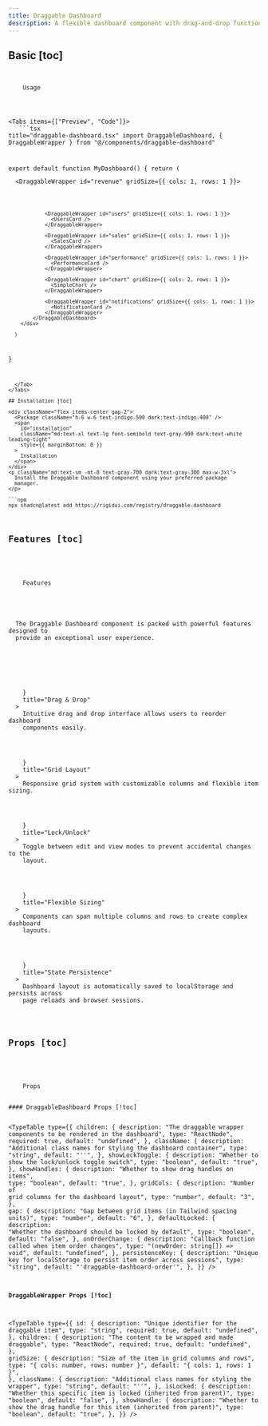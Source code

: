 ```yaml
---
title: Draggable Dashboard
description: A flexible dashboard component with drag-and-drop functionality for rearranging layout items.
---
```



## Basic [toc]

<div className="flex items-center gap-2">
  <Code className="h-6 w-6 text-indigo-500 dark:text-indigo-400" />
  <span
    id="usage"
    className="md:text-xl text-lg font-semibold text-gray-900 dark:text-white leading-tight"
    style={{ marginBottom: 0 }}
  >
    Usage
  </span>
</div>

<Tabs items={["Preview", "Code"]}>
  <Tab value="Preview">
    <DraggableDashboardPreview />
  </Tab>
  <Tab value="Code">
    ```tsx title="draggable-dashboard.tsx"
import DraggableDashboard, { DraggableWrapper } from "@/components/draggable-dashboard"

export default function MyDashboard() {
      return (
          <div className="w-full max-w-4xl mx-auto">
            <DraggableDashboard
              showLockToggle={true}
              showHandles={true}
              gridCols={3}
              gap={4}
              defaultLocked={false}
              persistenceKey="my-dashboard"
            >
                <DraggableWrapper id="revenue" gridSize={{ cols: 1, rows: 1 }}>
                  <RevenueCard />
                </DraggableWrapper>

                <DraggableWrapper id="users" gridSize={{ cols: 1, rows: 1 }}>
                  <UsersCard />
                </DraggableWrapper>

                <DraggableWrapper id="sales" gridSize={{ cols: 1, rows: 1 }}>
                  <SalesCard />
                </DraggableWrapper>

                <DraggableWrapper id="performance" gridSize={{ cols: 1, rows: 1 }}>
                  <PerformanceCard />
                </DraggableWrapper>

                <DraggableWrapper id="chart" gridSize={{ cols: 2, rows: 1 }}>
                  <SimpleChart />
                </DraggableWrapper>

                <DraggableWrapper id="notifications" gridSize={{ cols: 1, rows: 1 }}>
                  <NotificationCard />
                </DraggableWrapper>
            </DraggableDashboard>
        </div>

      )

}

````
  </Tab>
</Tabs>

## Installation [toc]

<div className="flex items-center gap-2">
  <Package className="h-6 w-6 text-indigo-500 dark:text-indigo-400" />
  <span
    id="installation"
    className="md:text-xl text-lg font-semibold text-gray-900 dark:text-white leading-tight"
    style={{ marginBottom: 0 }}
  >
    Installation
  </span>
</div>
<p className="md:text-sm -mt-8 text-gray-700 dark:text-gray-300 max-w-3xl">
  Install the Draggable Dashboard component using your preferred package
  manager.
</p>

```npm
npx shadcn@latest add https://rigidui.com/registry/draggable-dashboard
````

## Features [toc]

<div className="flex items-center gap-2">
  <ListTree className="h-6 w-6 text-indigo-500 dark:text-indigo-400" />
  <span
    id="features"
    className="md:text-xl text-lg font-semibold text-gray-900 dark:text-white leading-tight"
    style={{ marginBottom: 0 }}
  >
    Features
  </span>
</div>

<p className="md:text-sm mb-4! text-gray-700 dark:text-gray-300 max-w-3xl">
  The Draggable Dashboard component is packed with powerful features designed to
  provide an exceptional user experience.
</p>

<Cards>
  <Card
    icon={
      <svg
        className="h-6 w-6 text-indigo-600 dark:text-indigo-400"
        fill="none"
        viewBox="0 0 24 24"
        stroke="currentColor"
      >
        <path
          strokeLinecap="round"
          strokeLinejoin="round"
          strokeWidth={2}
          d="M7 16V4m0 0L3 8m4-4l4 4m6 0v12m0 0l4-4m-4 4l-4-4"
        />
      </svg>
    }
    title="Drag & Drop"
  >
    Intuitive drag and drop interface allows users to reorder dashboard
    components easily.
  </Card>
  <Card
    icon={
      <svg
        className="h-6 w-6 text-indigo-600 dark:text-indigo-400"
        fill="none"
        viewBox="0 0 24 24"
        stroke="currentColor"
      >
        <path
          strokeLinecap="round"
          strokeLinejoin="round"
          strokeWidth={2}
          d="M12 6V4m0 2a2 2 0 100 4m0-4a2 2 0 110 4m-6 8a2 2 0 100-4m0 4a2 2 0 100 4m0-4v2m0-6V4m6 6v10m6-2a2 2 0 100-4m0 4a2 2 0 100 4m0-4v2m0-6V4"
        />
      </svg>
    }
    title="Grid Layout"
  >
    Responsive grid system with customizable columns and flexible item sizing.
  </Card>
  <Card
    icon={
      <svg
        className="h-6 w-6 text-indigo-600 dark:text-indigo-400"
        fill="none"
        viewBox="0 0 24 24"
        stroke="currentColor"
      >
        <path
          strokeLinecap="round"
          strokeLinejoin="round"
          strokeWidth={2}
          d="M12 15v2m-6 4h12a2 2 0 002-2v-6a2 2 0 00-2-2H6a2 2 0 00-2 2v6a2 2 0 002 2zm10-10V7a4 4 0 00-8 0v4h8z"
        />
      </svg>
    }
    title="Lock/Unlock"
  >
    Toggle between edit and view modes to prevent accidental changes to the
    layout.
  </Card>
  <Card
    icon={
      <svg
        className="h-6 w-6 text-indigo-600 dark:text-indigo-400"
        fill="none"
        viewBox="0 0 24 24"
        stroke="currentColor"
      >
        <path
          strokeLinecap="round"
          strokeLinejoin="round"
          strokeWidth={2}
          d="M4 5a1 1 0 011-1h14a1 1 0 011 1v2a1 1 0 01-1 1H5a1 1 0 01-1-1V5zM4 13a1 1 0 011-1h6a1 1 0 011 1v6a1 1 0 01-1 1H5a1 1 0 01-1-1v-6zM16 13a1 1 0 011-1h2a1 1 0 011 1v6a1 1 0 01-1 1h-2a1 1 0 01-1-1v-6z"
        />
      </svg>
    }
    title="Flexible Sizing"
  >
    Components can span multiple columns and rows to create complex dashboard
    layouts.
  </Card>
  <Card
    icon={
      <svg
        className="h-6 w-6 text-indigo-600 dark:text-indigo-400"
        fill="none"
        viewBox="0 0 24 24"
        stroke="currentColor"
      >
        <path
          strokeLinecap="round"
          strokeLinejoin="round"
          strokeWidth={2}
          d="M8 7V3m8 4V3m-9 8h10M5 21h14a2 2 0 002-2V7a2 2 0 00-2-2H5a2 2 0 00-2 2v12a2 2 0 002 2z"
        />
      </svg>
    }
    title="State Persistence"
  >
    Dashboard layout is automatically saved to localStorage and persists across
    page reloads and browser sessions.
  </Card>
</Cards>

## Props [toc]

<div className="flex items-center gap-2 mt-4">
  <Zap className="h-6 w-6 text-indigo-500 dark:text-indigo-400" />
  <span
    id="props"
    className="md:text-xl text-lg font-semibold text-gray-900 dark:text-white leading-tight"
    style={{ marginBottom: 0 }}
  >
    Props
  </span>
</div>
#### DraggableDashboard Props [!toc]

<TypeTable
  type={{
    children: {
      description:
        "The draggable wrapper components to be rendered in the dashboard",
      type: "ReactNode",
      required: true,
      default: "undefined",
    },
    className: {
      description: "Additional class names for styling the dashboard container",
      type: "string",
      default: "''",
    },
    showLockToggle: {
      description: "Whether to show the lock/unlock toggle switch",
      type: "boolean",
      default: "true",
    },
    showHandles: {
      description: "Whether to show drag handles on items",
      type: "boolean",
      default: "true",
    },
    gridCols: {
      description: "Number of grid columns for the dashboard layout",
      type: "number",
      default: "3",
    },
    gap: {
      description: "Gap between grid items (in Tailwind spacing units)",
      type: "number",
      default: "6",
    },
    defaultLocked: {
      description: "Whether the dashboard should be locked by default",
      type: "boolean",
      default: "false",
    },
    onOrderChange: {
      description: "Callback function called when item order changes",
      type: "(newOrder: string[]) => void",
      default: "undefined",
    },
    persistenceKey: {
      description:
        "Unique key for localStorage to persist item order across sessions",
      type: "string",
      default: "'draggable-dashboard-order'",
    },
  }}
/>

#### DraggableWrapper Props [!toc]

<TypeTable
  type={{
    id: {
      description: "Unique identifier for the draggable item",
      type: "string",
      required: true,
      default: "undefined",
    },
    children: {
      description: "The content to be wrapped and made draggable",
      type: "ReactNode",
      required: true,
      default: "undefined",
    },
    gridSize: {
      description: "Size of the item in grid columns and rows",
      type: "{ cols: number, rows: number }",
      default: "{ cols: 1, rows: 1 }",
    },
    className: {
      description: "Additional class names for styling the wrapper",
      type: "string",
      default: "''",
    },
    isLocked: {
      description:
        "Whether this specific item is locked (inherited from parent)",
      type: "boolean",
      default: "false",
    },
    showHandle: {
      description:
        "Whether to show the drag handle for this item (inherited from parent)",
      type: "boolean",
      default: "true",
    },
  }}
/>
